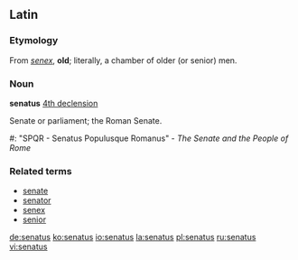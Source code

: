 ==Latin==

===Etymology===
From ''[[senex]]'', '''old'''; literally, a chamber of older (or senior) men.

===Noun===
'''senatus''' {{m}} [[Appendix:Latin fourth declension|4th declension]]

Senate or parliament; the Roman Senate.
#: "SPQR - Senatus Populusque Romanus" - ''The Senate and the People of Rome''

===Related terms===
*[[senate]]
*[[senator]]
*[[senex]]
*[[senior]]

[[de:senatus]]
[[ko:senatus]]
[[io:senatus]]
[[la:senatus]]
[[pl:senatus]]
[[ru:senatus]]
[[vi:senatus]]